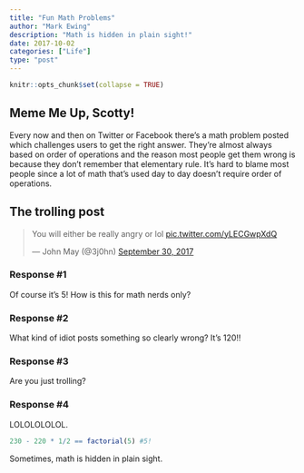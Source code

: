 ```yaml
---
title: "Fun Math Problems"
author: "Mark Ewing"
description: "Math is hidden in plain sight!"
date: 2017-10-02
categories: ["Life"]
type: "post"
---
```


```r
knitr::opts_chunk$set(collapse = TRUE)
```

## Meme Me Up, Scotty!

Every now and then on Twitter or Facebook there's a math problem posted which challenges users to get the right answer.  They're almost always based on order of operations and the reason most people get them wrong is because they don't remember that elementary rule.  It's hard to blame most people since a lot of math that's used day to day doesn't require order of operations.

## The trolling post

<blockquote class="twitter-tweet" data-partner="tweetdeck"><p lang="en" dir="ltr">You will either be really angry or lol <a href="https://t.co/yLECGwpXdQ">pic.twitter.com/yLECGwpXdQ</a></p>&mdash; John May (@3j0hn) <a href="https://twitter.com/3j0hn/status/914212307642621952?ref_src=twsrc%5Etfw">September 30, 2017</a></blockquote>
<script async src="http://platform.twitter.com/widgets.js" charset="utf-8"></script>

### Response #1

Of course it's 5!  How is this for math nerds only?

### Response #2

What kind of idiot posts something so clearly wrong?  It's 120!!

### Response #3

Are you just trolling?

### Response #4

LOLOLOLOLOL.

```r
230 - 220 * 1/2 == factorial(5) #5!
```

Sometimes, math is hidden in plain sight.